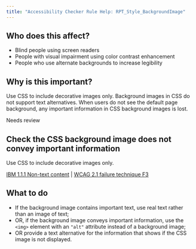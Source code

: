 ```yaml
---
title: "Accessibility Checker Rule Help: RPT_Style_BackgroundImage"
---
```


<div className="toolHelp">
<Row>
<Column colLg={5} colMd={3} colSm={4} className="toolLeft">

## Who does this affect?

* Blind people using screen readers
* People with visual impairment using color contrast enhancement
* People who use alternate backgrounds to increase legibility

## Why is this important?

Use CSS to include decorative images only. Background images in CSS do not support text alternatives. When users do not see the default page background, any important information in CSS background images is lost.

</Column>
<Column colLg={11} colMd={5} colSm={4} className="toolMain">

<div id="locLevel" className="level-violation">Needs review</div>

## Check the CSS background image does not convey important information
Use CSS to include decorative images only.

[IBM 1.1.1 Non-text content](https://www.ibm.com/able/guidelines/ci162/non_text_content.html) | [WCAG 2.1 failure technique F3](https://www.w3.org/WAI/WCAG21/Techniques/failures/F3)

<div id="locSnippet"></div>

## What to do

* If the background image contains important text, use real text rather than an image of text;
* OR, if the background image conveys important information, use the `<img>` element with an `"alt"` attribute instead of a background image;
* OR provide a text alternative for the information that shows if the CSS image is not displayed.


</Column>
</Row>
</div>
